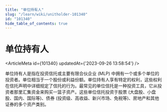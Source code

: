 ```yaml
---
title: "单位持有人"
slug: "/learn/wiki/unitholder-101340"
id: "101340"
hide_table_of_contents: true
---
```



# 单位持有人

<ArticleMeta id={101340} updatedAt={'2023-09-26 13:58:54'} />
<div className='border-solid border-b border-t-0 my-4 border-[var(--ifm-color-gray-300)]' />

单位持有人是指在投资信托或主要有限合伙企业 (MLP) 中拥有一个或多个单位的投资者。单位相当于一个股份或利益份额。单位持有人享有特定的权利，这些权利在信托声明中详细规定了信托的行为。最常见的单位信托是一种投资工具，它从投资者那里汇集资金来购买一篮子资产。这些单位信托投资于股票 (大盘股、小盘股、国内、国际等)、债券 (投资级、高收益、新兴市场、免税等)、房地产和其他证券的多个资产类别。
